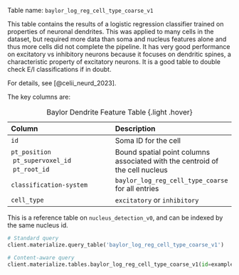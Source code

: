 Table name: `baylor_log_reg_cell_type_coarse_v1`

This table contains the results of a logistic regression classifier trained on properties of neuronal dendrites. This was applied to many cells in the dataset, but required more data than soma and nucleus features alone and thus more cells did not complete the pipeline. It has very good performance on excitatory vs inhibitory neurons because it focuses on dendritic spines, a characteristic property of excitatory neurons. It is a good table to double check E/I classifications if in doubt.

For details, see [@celii_neurd_2023].

The key columns are:

| Column | Description |
| :--- | :--- |
| `id` | Soma ID for the cell |
| `pt_position` \ `pt_supervoxel_id` \ `pt_root_id` | Bound spatial point columns associated with the centroid of the cell nucleus |
| `classification-system`| `baylor_log_reg_cell_type_coarse` for all entries |
| `cell_type` | `excitatory` or `inhibitory` |

: Baylor Dendrite Feature Table {.light .hover}

:::{.callout-tip}
This is a reference table on `nucleus_detection_v0`, and can be indexed by the same nucleus id. 
:::

```python
# Standard query
client.materialize.query_table('baylor_log_reg_cell_type_coarse_v1')

# Content-aware query
client.materialize.tables.baylor_log_reg_cell_type_coarse_v1(id=example_nucleus_id).query()
```